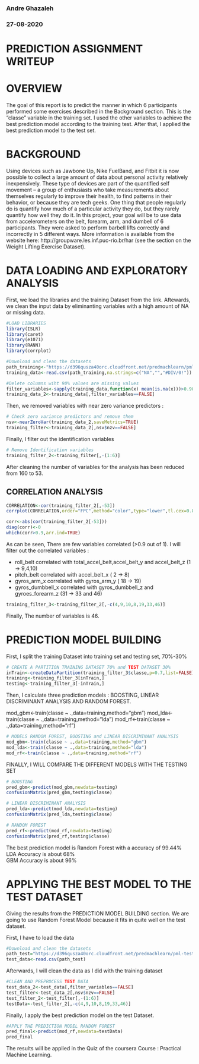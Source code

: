 ### Andre Ghazaleh
### 27-08-2020

PREDICTION ASSIGNMENT WRITEUP
=============================

# OVERVIEW 

The goal of this report is to predict the manner in which 6 participants performed some exercises described in the Background section. This is the "classe" variable in the training set. I used the other variables to achieve the best prediction model according to the training test. After that, I applied the best prediction model to the test set.

# BACKGROUND 

Using devices such as Jawbone Up, Nike FuelBand, and Fitbit it is now possible to collect a large amount of data about personal activity relatively inexpensively. These type of devices are part of the quantified self movement – a group of enthusiasts who take measurements about themselves regularly to improve their health, to find patterns in their behavior, or because they are tech geeks. One thing that people regularly do is quantify how much of a particular activity they do, but they rarely quantify how well they do it. In this project, your goal will be to use data from accelerometers on the belt, forearm, arm, and dumbell of 6 participants. They were asked to perform barbell lifts correctly and incorrectly in 5 different ways. More information is available from the website here: http://groupware.les.inf.puc-rio.br/har (see the section on the Weight Lifting Exercise Dataset).

# DATA LOADING AND EXPLORATORY ANALYSIS

First, we load the libraries and the training Dataset from the link. Aftewards, we clean the input data by eliminanting variables with a high amount of NA or missing data.

```r
#LOAD LIBRARIES
library(ISLR)
library(caret)
library(e1071)
library(RANN)
library(corrplot)

#Download and clean the datasets
path_training<-"https://d396qusza40orc.cloudfront.net/predmachlearn/pml-training.csv"
training_data<-read.csv(path_training,na.strings=c("NA","","#DIV/0!"))

#Delete columns wiht 90% values are missing values
filter_variables<-sapply(training_data,function(x) mean(is.na(x)))>0.90
training_data_2<-training_data[,filter_variables==FALSE]
```

Then, we removed variables with near zero variance predictors :

```r
# Check zero variance predictors and remove them
nsv<-nearZeroVar(training_data_2,saveMetrics=TRUE)
training_filter<-training_data_2[,nsv$nzv==FALSE]
```
Finally, I filter out the identification variables

```r
# Remove Identification variables
training_filter_2<-training_filter[,-(1:6)]
```

After cleaning the number of variables for the analysis has been reduced from 160 to 53.

## CORRELATION ANALYSIS

```r
CORRELATION<-cor(training_filter_2[,-53])
corrplot(CORRELATION,order="FPC",method="color",type="lower",tl.cex=0.8,tl.col=rgb(0,0,0))

corr<-abs(cor(training_filter_2[-53]))
diag(corr)<-0
which(corr>0.9,arr.ind=TRUE)
```

As can be seen, There are few variables correlated (>0.9 out of 1). I will filter out the correlated variables :

* roll_belt correlated with total_accel_belt,accel_belt_y and accel_belt_z (1 -> 9,4,10)  
* pitch_belt correlated with accel_belt_x ( 2 -> 8)  
* gyros_arm_x correlated with gyros_arm_y ( 18 -> 19)
* gyros_dumbbell_x correlated with gyros_dumbbell_z and gyroes_forearm_z (31 -> 33 and 46)

```r
training_filter_3<-training_filter_2[,-c(4,9,10,8,19,33,46)]
```

Finally, The number of variables is 46.

# PREDICTION MODEL BUILDING

First, I split the training Dataset into training set and testing set, 70%-30%

```r
# CREATE A PARTITION TRAINING DATASET 70% and TEST DATASET 30%
inTrain<-createDataPartition(training_filter_3$classe,p=0.7,list=FALSE)
training<-training_filter_3[inTrain,]
testing<-training_filter_3[-inTrain,]
```

Then, I calculate three prediction models : BOOSTING, LINEAR DISCRIMINANT ANALYSIS AND RANDOM FOREST.

mod_gbm<-train(classe ~ .,data=training,method="gbm")
mod_lda<-train(classe ~ .,data=training,method="lda")
mod_rf<-train(classe ~ .,data=training,method="rf")

```r
# MODELS RANDOM FOREST, BOOSTING and LINEAR DISCRIMINANT ANALYSIS
mod_gbm<-train(classe ~ .,data=training,method="gbm")
mod_lda<-train(classe ~ .,data=training,method="lda")
mod_rf<-train(classe ~ .,data=training,method="rf")
```

FINALLY, I WILL COMPARE THE DIFFERENT MODELS WITH THE TESTING SET
```r
# BOOSTING
pred_gbm<-predict(mod_gbm,newdata=testing)
confusionMatrix(pred_gbm,testing$classe)

# LINEAR DISCRIMINANT ANALYSIS
pred_lda<-predict(mod_lda,newdata=testing)
confusionMatrix(pred_lda,testing$classe)

# RANDOM FOREST
pred_rf<-predict(mod_rf,newdata=testing)
confusionMatrix(pred_rf,testing$classe)
```

The best prediction model is Random Forest with a accuracy of 99.44%  
LDA Accuracy is about 68%  
GBM Accuracy is about 96%  

# APPLYING THE BEST MODEL TO THE TEST DATASET

Giving the results from the PREDICTION MODEL BUILDING section. We are going to use Random Forest Model because it fits in quite well on the test dataset.

First, I have to load the data

```r
#Download and clean the datasets
path_test="https://d396qusza40orc.cloudfront.net/predmachlearn/pml-testing.csv"
test_data<-read.csv(path_test)
```

Afterwards, I will clean the data as I did with the training dataset

```r
#CLEAN AND PREPROCESS TEST DATA
test_data_2<-test_data[,filter_variables==FALSE]
test_filter<-test_data_2[,nsv$nzv==FALSE]
test_filter_2<-test_filter[,-(1:6)]
testData<-test_filter_2[,-c(4,9,10,8,19,33,46)]
```

Finally, I apply the best prediction model on the test Dataset.

```r
#APPLY THE PREDICTION MODEL RANDOM FOREST
pred_final<-predict(mod_rf,newdata=testData)
pred_final
```

The results will be applied in the Quiz of the coursera Course : Practical Machine Learning.
